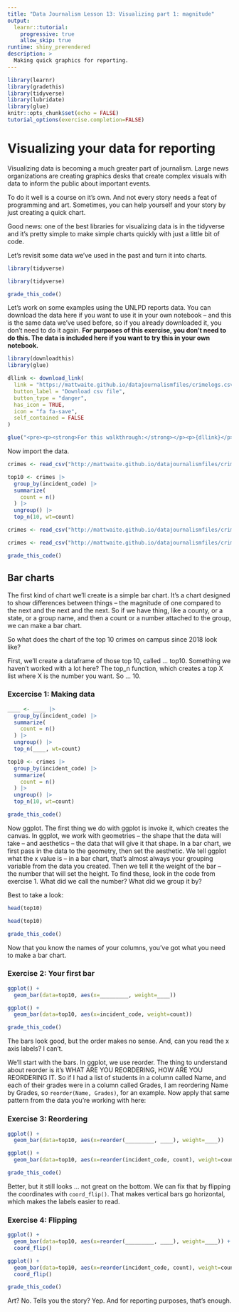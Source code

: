 ```yaml
---
title: "Data Journalism Lesson 13: Visualizing part 1: magnitude"
output: 
  learnr::tutorial:
    progressive: true
    allow_skip: true
runtime: shiny_prerendered
description: >
  Making quick graphics for reporting.
---
```

```r
library(learnr)
library(gradethis)
library(tidyverse)
library(lubridate)
library(glue)
knitr::opts_chunk$set(echo = FALSE)
tutorial_options(exercise.completion=FALSE)
```

# Visualizing your data for reporting

Visualizing data is becoming a much greater part of journalism. Large news organizations are creating graphics desks that create complex visuals with data to inform the public about important events. 

To do it well is a course on it's own. And not every story needs a feat of programming and art. Sometimes, you can help yourself and your story by just creating a quick chart. 

Good news: one of the best libraries for visualizing data is in the tidyverse and it's pretty simple to make simple charts quickly with just a little bit of code.

Let's revisit some data we've used in the past and turn it into charts.

```r
library(tidyverse)
```
```r
library(tidyverse)
```
```r
grade_this_code()
```

Let's work on some examples using the UNLPD reports data. You can download the data here if you want to use it in your own notebook -- and this is the same data we've used before, so if you already downloaded it, you don't need to do it again. **For purposes of this exercise, you don't need to do this. The data is included here if you want to try this in your own notebook.**

```r
library(downloadthis)
library(glue)

dllink <- download_link(
  link = "https://mattwaite.github.io/datajournalismfiles/crimelogs.csv",
  button_label = "Download csv file",
  button_type = "danger",
  has_icon = TRUE,
  icon = "fa fa-save",
  self_contained = FALSE
)

glue("<pre><p><strong>For this walkthrough:</strong></p><p>{dllink}</p></pre>")

```

Now import the data.

```r
crimes <- read_csv("http://mattwaite.github.io/datajournalismfiles/crimelogs.csv")

top10 <- crimes |> 
  group_by(incident_code) |>
  summarize(
    count = n()
  ) |>
  ungroup() |>
  top_n(10, wt=count)
```
```r
crimes <- read_csv("http://mattwaite.github.io/datajournalismfiles/crimelogs.csv")
```
```r
crimes <- read_csv("http://mattwaite.github.io/datajournalismfiles/crimelogs.csv")
```
```r
grade_this_code()
```

## Bar charts

The first kind of chart we'll create is a simple bar chart. It's a chart designed to show differences between things -- the magnitude of one compared to the next and the next and the next. So if we have thing, like a county, or a state, or a group name, and then a count or a number attached to the group, we can make a bar chart.

So what does the chart of the top 10 crimes on campus since 2018 look like? 

First, we'll create a dataframe of those top 10, called ... top10. Something we haven't worked with a lot here? The top_n function, which creates a top X list where X is the number you want. So ... 10. 

### Excercise 1: Making data

```r
____ <- ____ |> 
  group_by(incident_code) |>
  summarize(
    count = n()
  ) |>
  ungroup() |>
  top_n(____, wt=count)
```
```r
top10 <- crimes |> 
  group_by(incident_code) |>
  summarize(
    count = n()
  ) |>
  ungroup() |>
  top_n(10, wt=count)
```
```r
grade_this_code()
```

Now ggplot. The first thing we do with ggplot is invoke it, which creates the canvas. In ggplot, we work with geometries -- the shape that the data will take -- and aesthetics -- the data that will give it that shape. In a bar chart, we first pass in the data to the geometry, then set the aesthetic. We tell ggplot what the x value is -- in a bar chart, that's almost always your grouping variable from the data you created. Then we tell it the weight of the bar -- the number that will set the height. To find these, look in the code from exercise 1. What did we call the number? What did we group it by?

Best to take a look:

```r
head(top10)
```
```r
head(top10)
```
```r
grade_this_code()
```

Now that you know the names of your columns, you've got what you need to make a bar chart.

### Exercise 2: Your first bar

```r
ggplot() + 
  geom_bar(data=top10, aes(x=_________, weight=____))
```
```r
ggplot() + 
  geom_bar(data=top10, aes(x=incident_code, weight=count))
```
```r
grade_this_code()
```

The bars look good, but the order makes no sense. And, can you read the x axis labels? I can't. 

We'll start with the bars. In ggplot, we use reorder. The thing to understand about reorder is it's WHAT ARE YOU REORDERING, HOW ARE YOU REORDERING IT. So if I had a list of students in a column called Name, and each of their grades were in a column called Grades, I am reordering Name by Grades, so `reorder(Name, Grades)`, for an example. Now apply that same pattern from the data you're working with here: 

### Exercise 3: Reordering

```r
ggplot() + 
  geom_bar(data=top10, aes(x=reorder(_________, ____), weight=____))
```
```r
ggplot() + 
  geom_bar(data=top10, aes(x=reorder(incident_code, count), weight=count))
```
```r
grade_this_code()
```

Better, but it still looks ... not great on the bottom. We can fix that by flipping the coordinates with `coord_flip()`. That makes vertical bars go horizontal, which makes the labels easier to read. 

### Exercise 4: Flipping

```r
ggplot() + 
  geom_bar(data=top10, aes(x=reorder(_________, ____), weight=____)) + 
  coord_flip()
```
```r
ggplot() + 
  geom_bar(data=top10, aes(x=reorder(incident_code, count), weight=count)) + 
  coord_flip()
```
```r
grade_this_code()
```

Art? No. Tells you the story? Yep. And for reporting purposes, that's enough. 

